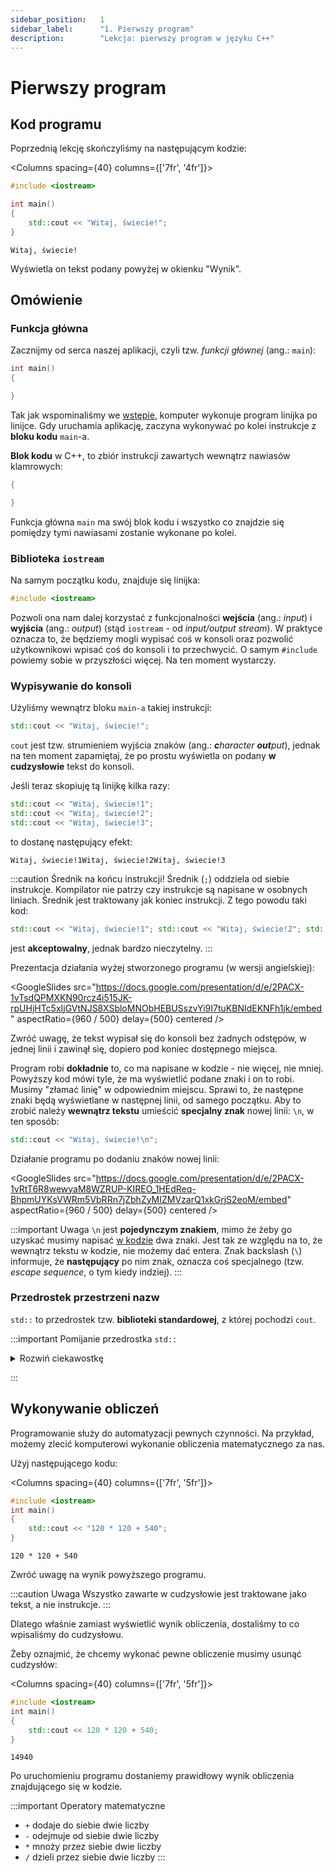 ```yaml
---
sidebar_position:	1
sidebar_label:		"1. Pierwszy program"
description:		"Lekcja: pierwszy program w języku C++"
---
```


# Pierwszy program


<NotFinished/>

## Kod programu

Poprzednią lekcję skończyliśmy na następującym kodzie:


<Columns spacing={40} columns={['7fr', '4fr']}>
<div>

```cpp title="main.cpp"
#include <iostream>

int main()
{
	std::cout << "Witaj, świecie!";
}
```

</div>

<div>

```plaintext title="Wynik (konsola)"
Witaj, świecie!
```

</div>
</Columns>

Wyświetla on tekst podany powyżej w okienku "Wynik".


## Omówienie

### Funkcja główna

Zacznijmy od serca naszej aplikacji, czyli tzw. *funkcji głównej* (ang.: `main`):

```cpp title="Fragment kodu main.cpp"
int main()
{

}
```

Tak jak wspominaliśmy we <a href="/learn">wstępie</a>, komputer wykonuje program linijka po linijce.
Gdy uruchamia aplikację, zaczyna wykonywać po kolei instrukcje z **bloku kodu** `main`-a.

**Blok kodu** w C++, to zbiór instrukcji zawartych wewnątrz nawiasów klamrowych:

```cpp
{

}
```

Funkcja główna `main` ma swój blok kodu i wszystko co znajdzie się pomiędzy tymi nawiasami zostanie wykonane po kolei.


### Biblioteka `iostream`

Na samym początku kodu, znajduje się linijka:

```cpp
#include <iostream>
```

Pozwoli ona nam dalej korzystać z funkcjonalności **wejścia** (ang.: *input*) i **wyjścia** (ang.: *output*) (stąd `iostream` - od *input/output stream*).
W praktyce oznacza to, że będziemy mogli wypisać coś w konsoli oraz pozwolić użytkownikowi wpisać coś do konsoli i to przechwycić.
O samym `#include` powiemy sobie w przyszłości więcej. Na ten moment wystarczy.

### Wypisywanie do konsoli

Użyliśmy wewnątrz bloku `main-a` takiej instrukcji:

```cpp
std::cout << "Witaj, świecie!";
```

`cout` jest tzw. strumieniem wyjścia znaków (ang.: <i><b>c</b>haracter <b>out</b>put</i>), jednak na ten moment zapamiętaj, że po prostu
wyświetla on podany **w cudzysłowie** tekst do konsoli.

Jeśli teraz skopiuję tą linijkę kilka razy:

```cpp
std::cout << "Witaj, świecie!1";
std::cout << "Witaj, świecie!2";
std::cout << "Witaj, świecie!3";
```

to dostanę następujący efekt:

```
Witaj, świecie!1Witaj, świecie!2Witaj, świecie!3
```

:::caution Średnik na końcu instrukcji!
Średnik (`;`) oddziela od siebie instrukcje. Kompilator nie patrzy czy instrukcje są napisane w osobnych liniach.
Średnik jest traktowany jak koniec instrukcji. Z tego powodu taki kod:
```cpp
std::cout << "Witaj, świecie!1"; std::cout << "Witaj, świecie!2"; std::cout << "Witaj, świecie!3";
```

jest **akceptowalny**, jednak bardzo nieczytelny.
:::


Prezentacja działania wyżej stworzonego programu (w wersji angielskiej):

<GoogleSlides
		src="https://docs.google.com/presentation/d/e/2PACX-1vTsdQPMXKN90rcz4i515JK-rpUHjHTc5xIjGVtNJS8XSbloMNObHEBUSszvYi9I7tuKBNIdEKNFh1jk/embed"
		aspectRatio={960 / 500}
		delay={500}
		centered
	/>

Zwróć uwagę, że tekst wypisał się do konsoli bez żadnych odstępów,
w jednej linii i zawinął się, dopiero pod koniec dostępnego miejsca.

Program robi **dokładnie** to, co ma napisane w kodzie - nie więcej, nie mniej.
Powyższy kod mówi tyle, że ma wyświetlić podane znaki i on to robi.
Musimy "złamać linię" w odpowiednim miejscu. Sprawi to, że następne
znaki będą wyświetlane w następnej linii, od samego początku.
Aby to zrobić należy **wewnątrz tekstu** umieścić **specjalny znak**
nowej linii: `\n`, w ten sposób:

```cpp
std::cout << "Witaj, świecie!\n";
```

Działanie programu po dodaniu znaków nowej linii:

<GoogleSlides
		src="https://docs.google.com/presentation/d/e/2PACX-1vRtT6R8wewyaM8WZRUP-KIREO_1HEdReq-BhpmUYKsVWRm5VbRRn7jZbhZyMIZMVzarQ1xkGrjS2eoM/embed"
		aspectRatio={960 / 500}
		delay={500}
		centered
	/>

:::important Uwaga
`\n` jest **pojedynczym znakiem**, mimo że żeby go uzyskać musimy napisać <u>w kodzie</u> dwa znaki.
Jest tak ze względu na to, że wewnątrz tekstu w kodzie, nie możemy dać entera.
Znak backslash (`\`) informuje, że **następujący** po nim znak, oznacza coś specjalnego
(tzw. *escape sequence*, o tym kiedy indziej).
:::

### Przedrostek przestrzeni nazw

`std::` to przedrostek tzw. **biblioteki standardowej**, z której pochodzi `cout`.

:::important Pomijanie przedrostka `std::`

<details>
<summary>Rozwiń ciekawostkę</summary>
<div>

Przedrostek `std::` można pominąć, jeśli damy wcześniej odpowiednią linijkę kodu:
```cpp
#include <iostream>
int main()
{
	using namespace std;
	cout << "Witaj, świecie!";
}
```
Natomiast wielu doświadczonych programistów zaleca pisanie `std::`.

### Dla ciekawskich (tych bardziej zaawansowanych)

Biblioteka standardowa jest bardzo obszerna, posiada bardzo dużo użytych nazw.
Użycie `using namespace std;` sprawia, że wszystkie te nazwy są jakby "rozpakowywane"
do globalnej przestrzeni nazw, przez co możemy się zdziwić, jeśli będziemy chcieli
użyć nazw takich jak `left`, `right`, `precision`, itp.

Używanie `using namespace std;` gdzie indziej niż lokalnie wewnątrz bloku kodu funkcji
jest uznawane za **złą praktykę programistyczną** i jest odradzane.
</div>
</details>

:::

## Wykonywanie obliczeń

Programowanie służy do automatyzacji pewnych czynności. Na przykład, możemy zlecić komputerowi
wykonanie obliczenia matematycznego za nas.

Użyj następującego kodu:

<Columns spacing={40} columns={['7fr', '5fr']}>
<div>

```cpp title="main.cpp"
#include <iostream>
int main()
{
	std::cout << "120 * 120 + 540";
}
```

</div>
<div>

```plaintext title="Wynik (konsola)"
120 * 120 + 540
```

</div>
</Columns>

Zwróć uwagę na wynik powyższego programu.

:::caution Uwaga
Wszystko zawarte w cudzysłowie jest traktowane jako tekst, a nie instrukcje.
:::

Dlatego właśnie zamiast wyświetlić wynik obliczenia, dostaliśmy to co wpisaliśmy do cudzysłowu.

Żeby oznajmić, że chcemy wykonać pewne obliczenie musimy usunąć cudzysłów:

<Columns spacing={40} columns={['7fr', '5fr']}>
<div>

```cpp title="main.cpp"
#include <iostream>
int main()
{
	std::cout << 120 * 120 + 540;
}
```

</div>
<div>

```plaintext title="Wynik (konsola)"
14940
```

</div>
</Columns>

Po uruchomieniu programu dostaniemy prawidłowy wynik obliczenia znajdującego się w kodzie.

:::important Operatory matematyczne
- `+` dodaje do siebie dwie liczby
- `-` odejmuje od siebie dwie liczby
- `*` mnoży przez siebie dwie liczby
- `/` dzieli przez siebie dwie liczby
:::
